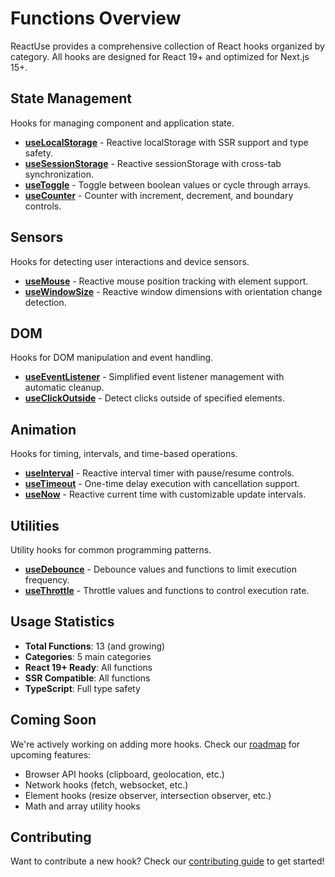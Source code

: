 
# Functions Overview

ReactUse provides a comprehensive collection of React hooks organized by category. All hooks are designed for React 19+ and optimized for Next.js 15+.

## State Management

Hooks for managing component and application state.

- **[useLocalStorage](/functions/useLocalStorage)** - Reactive localStorage with SSR support and type safety.
- **[useSessionStorage](/functions/useSessionStorage)** - Reactive sessionStorage with cross-tab synchronization.
- **[useToggle](/functions/useToggle)** - Toggle between boolean values or cycle through arrays.
- **[useCounter](/functions/useCounter)** - Counter with increment, decrement, and boundary controls.

## Sensors

Hooks for detecting user interactions and device sensors.

- **[useMouse](/functions/useMouse)** - Reactive mouse position tracking with element support.
- **[useWindowSize](/functions/useWindowSize)** - Reactive window dimensions with orientation change detection.

## DOM

Hooks for DOM manipulation and event handling.

- **[useEventListener](/functions/useEventListener)** - Simplified event listener management with automatic cleanup.
- **[useClickOutside](/functions/useClickOutside)** - Detect clicks outside of specified elements.

## Animation

Hooks for timing, intervals, and time-based operations.

- **[useInterval](/functions/useInterval)** - Reactive interval timer with pause/resume controls.
- **[useTimeout](/functions/useTimeout)** - One-time delay execution with cancellation support.
- **[useNow](/functions/useNow)** - Reactive current time with customizable update intervals.

## Utilities

Utility hooks for common programming patterns.

- **[useDebounce](/functions/useDebounce)** - Debounce values and functions to limit execution frequency.
- **[useThrottle](/functions/useThrottle)** - Throttle values and functions to control execution rate.

## Usage Statistics

- **Total Functions**: 13 (and growing)
- **Categories**: 5 main categories
- **React 19+ Ready**: All functions
- **SSR Compatible**: All functions
- **TypeScript**: Full type safety

## Coming Soon

We're actively working on adding more hooks. Check our [roadmap](https://github.com/reactuse/reactuse/blob/main/TODO.md) for upcoming features:

- Browser API hooks (clipboard, geolocation, etc.)
- Network hooks (fetch, websocket, etc.)
- Element hooks (resize observer, intersection observer, etc.)
- Math and array utility hooks

## Contributing

Want to contribute a new hook? Check our [contributing guide](https://github.com/reactuse/reactuse/blob/main/CONTRIBUTING.md) to get started!